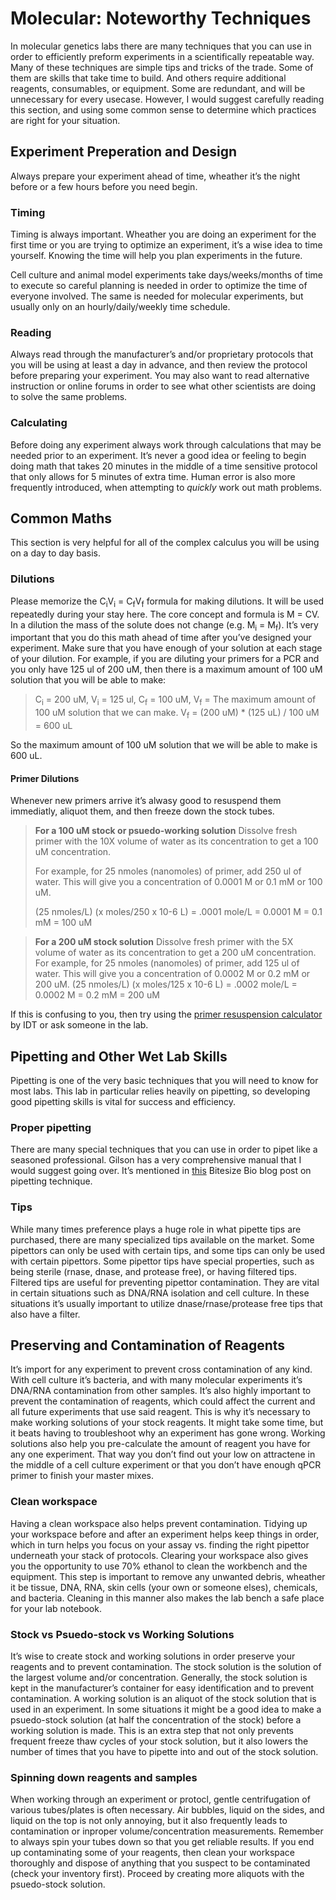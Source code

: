 # Molecular: Noteworthy Techniques {#noteworthy_techniques} 

  In molecular genetics labs there are many techniques that you can use in order to efficiently preform experiments in a scientifically repeatable way.  Many of these techniques are simple tips and tricks of the trade.  Some of them are skills that take time to build.  And others require additional reagents, consumables, or equipment.  Some are redundant, and will be unnecessary for every usecase.  However, I would suggest carefully reading this section, and using some common sense to determine which practices are right for your situation.

## Experiment Preperation and Design {#exp_prep_des}

Always prepare your experiment ahead of time, wheather it's the night before or a few hours before you need begin.

### Timing

Timing is always important.  Wheather you are doing an experiment for the first time or you are trying to optimize an experiment, it's a wise idea to time yourself.  Knowing the time will help you plan experiments in the future.

Cell culture and animal model experiments take days/weeks/months of time to execute so careful planning is needed in order to optimize the time of everyone involved.  The same is needed for molecular experiments, but usually only on an hourly/daily/weekly time schedule.

### Reading

Always read through the manufacturer's and/or proprietary protocols that you will be using at least a day in advance, and then review the protocol before preparing your experiment.  You may also want to read alternative instruction or online forums in order to see what
other scientists are doing to solve the same problems.

### Calculating

Before doing any experiment always work through calculations that may be needed prior to an experiment.  It's never a good idea or feeling to begin doing math that takes 20 minutes in the middle of a time sensitive protocol that only allows for 5 minutes of extra time.  Human error is also more frequently introduced, when attempting to *quickly* work out math problems.  

## Common Maths

  This section is very helpful for all of the complex calculus you will be using on a day to day basis.

### Dilutions

  Please memorize the C~i~V~i~ = C~f~V~f~ formula for making dilutions.  It will be used repeatedly during your stay here.  The core concept and formula is M = CV.  In a dilution the mass of the solute does not change (e.g. M~i~ = M~f~).  It's very important that you do this math ahead of time after you've designed your experiment.  Make sure that you have enough of your solution at each stage of your dilution.  For example, if you are diluting your primers for a PCR and you only have 125 ul of 200 uM, then there is a maximum amount of 100 uM solution that you will be able to make:

> C~i~ = 200 uM, V~i~ = 125 ul, C~f~ = 100 uM, V~f~ = The maximum amount of 100 uM solution that we can make.
V~f~ = (200 uM) * (125 uL) / 100 uM = 600 uL

So the maximum amount of 100 uM solution that we will be able to make is 600 uL.

#### Primer Dilutions {#primer_dilutions}

Whenever new primers arrive it's alwasy good to resuspend them immediatly, aliquot them, and then freeze down the stock tubes.

>**For a 100 uM stock or psuedo-working solution**
Dissolve fresh primer with the 10X volume of water as its concentration to get a 100 uM concentration.
>
>For example, for 25 nmoles (nanomoles) of primer, add 250 ul of water. This will give you a concentration of 0.0001 M or 0.1 mM or 100 uM.
>
>(25 nmoles/L) (x moles/250 x 10-6 L) = .0001 mole/L = 0.0001 M = 0.1 mM = 100 uM

>**For a 200 uM stock solution**
Dissolve fresh primer with the 5X volume of water as its concentration to get a 200 uM concentration.
For example, for 25 nmoles (nanomoles) of primer, add 125 ul of water. This will give you a concentration of 0.0002 M or 0.2 mM or 200 uM.
(25 nmoles/L) (x moles/125 x 10-6 L) = .0002 mole/L = 0.0002 M = 0.2 mM = 200 uM

If this is confusing to you, then try using the [primer resuspension calculator](https://www.idtdna.com/calc/resuspension/) by IDT or ask someone in the lab.

  
## Pipetting and Other Wet Lab Skills

Pipetting is one of the very basic techniques that you will need to know for most labs.  This lab in particular relies heavily on pipetting, so developing good pipetting skills is vital for success and efficiency.

### Proper pipetting {#proper_pipetting}

There are many special techniques that you can use in order to pipet like a seasoned professional.  Gilson has a very comprehensive manual that I would suggest going over.  It's mentioned in [this](https://bitesizebio.com/344/17-ways-to-stop-pipetting-errors-ruining-your-experiments/) Bitesize Bio blog post on pipetting technique.

### Tips {#Tips}

While many times preference plays a huge role in what pipette tips are purchased, there are many specialized tips available on the market.  Some pipettors can only be used with certain tips, and some tips can only be used with certain pipettors.  Some pipettor tips have special properties, such as being sterile (rnase, dnase, and protease free), or having filtered tips.  Filtered tips are useful for preventing pipettor contamination.  They are vital in certain situations such as DNA/RNA isolation and cell culture.  In these situations it's usually important to utilize dnase/rnase/protease free tips that also have a filter.
  
## Preserving and Contamination of Reagents {#contamination_reagents}

It's import for any experiment to prevent cross contamination of any kind.  With cell culture it's bacteria, and with many molecular experiments it's DNA/RNA contamination from other samples.  It's also highly important to prevent the contamination of reagents, which could affect the current and all future experiments that use said reagent.  This is why it's necessary to make working solutions of your stock reagents.  It might take some time, but it beats having to troubleshoot why an experiment has gone wrong.  Working solutions also help you pre-calculate the amount of reagent you have for any one experiment.  That way you don't find out your low on attractene in the middle of a cell culture experiment or that you don't have enough qPCR primer to finish your master mixes.

### Clean workspace {#clean_workspace}

Having a clean workspace also helps prevent contamination.  Tidying up your workspace before and after an experiment helps keep things in order, which in turn helps you focus on your assay vs. finding the right pipettor underneath your stack of protocols.  Clearing your workspace also gives you the opportunity to use 70% ethanol to clean the workbench and the equipment.  This step is important to remove any unwanted debris, wheather it be tissue, DNA, RNA, skin cells (your own or someone elses), chemicals, and bacteria.  Cleaning in this manner also makes the lab bench a safe place for your lab notebook.

### Stock vs Psuedo-stock vs Working Solutions {#reagent_scheme}
 
It's wise to create stock and working solutions in order preserve your reagents and to prevent contamination.  The stock solution is the solution of the largest volume and/or concentration.  Generally, the stock solution is kept in the manufacturer's container for easy identification and to prevent contamination.  A working solution is an aliquot of the stock solution that is used in an experiment.  In some situations it might be a good idea to make a psuedo-stock solution (at half the concentration of the stock) before a working solution is made.  This is an extra step that not only prevents frequent freeze thaw cycles of your stock solution, but it also lowers the number of times that you have to pipette into and out of the stock solution.

### Spinning down reagents and samples {#spinning_down}

When working through an experiment or protocl, gentle centrifugation of various tubes/plates is often necessary.  Air bubbles, liquid on the sides, and liquid on the top is not only annoying, but it also frequently leads to contamination or inproper volume/concentration measurements.  Remember to always spin your tubes down so that you get reliable results.  If you end up contaminating some of your reagents, then clean your workspace thoroughly and dispose of anything that you suspect to be contaminated (check your inventory first).  Proceed by creating more aliquots with the psuedo-stock solution.
